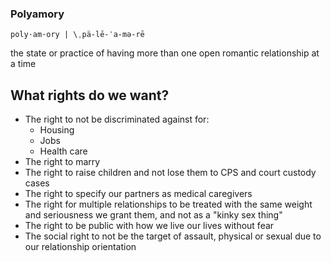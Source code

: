 
<Banner>
<h3>Polyamory</h3>

`poly·​am·​ory | \ˌpä-lē-ˈa-mə-rē`

the state or practice of having more than one open romantic relationship at a time

</Banner>

## What rights do we want?

- The right to not be discriminated against for:
  - Housing
  - Jobs
  - Health care
- The right to marry
- The right to raise children and not lose them to CPS and court custody cases
- The right to specify our partners as medical caregivers
- The right for multiple relationships to be treated with the same weight and seriousness we grant them, and not as a "kinky sex thing"
- The right to be public with how we live our lives without fear
- The social right to not be the target of assault, physical or sexual due to our relationship orientation
